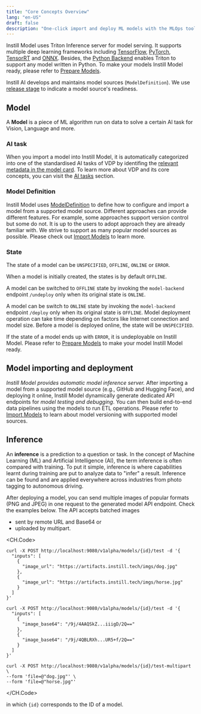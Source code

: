 ```yaml
---
title: "Core Concepts Overview"
lang: "en-US"
draft: false
description: "One-click import and deploy ML models with the MLOps tool Instill Model https://github.com/instill-ai/model"
---
```


Instill Model uses Triton Inference server for model serving. It supports multiple deep learning frameworks including [TensorFlow](https://www.tensorflow.org), [PyTorch](https://pytorch.org/), [TensorRT](https://developer.nvidia.com/tensorrt) and [ONNX](https://onnx.ai).
Besides, the [Python Backend](https://github.com/triton-inference-server/python_backend) enables Triton to support any model written in Python.
To make your models Instill Model ready, please refer to [Prepare Models](/docs/model/prepare-models/overview).

Instill AI develops and maintains model sources (`ModelDefinition`). We use [release stage](overview#release-stage) to indicate a model source's readiness.

## Model

A **Model** is a piece of ML algorithm run on data to solve a certain AI task for Vision, Language and more.

### AI task

When you import a model into Instill Model, it is automatically categorized into one of the standardised AI tasks of VDP by identifing the [relevant metadata in the model card](/docs/model/prepare-models/model-card#instill-model-card-metadata).
To learn more about VDP and its core concepts, you can visit the [AI tasks](/docs/model/core-concepts/ai-task) section.

### Model Definition

Instill Model uses [ModelDefinition](https://github.com/instill-ai/protobufs/blob/main/model/model/v1alpha/model_definition.proto) to define how to configure and import a model from a supported model source.
Different approaches can provide different features. For example, some approaches support version control but some do not.
It is up to the users to adopt approach they are already familiar with. We strive to support as many popular model sources as possible.
Please check out [Import Models](/docs/model/import-models/overview) to learn more.

### State

The state of a model can be `UNSPECIFIED`, `OFFLINE`, `ONLINE` or `ERROR`.

When a model is initially created, the states is by default `OFFLINE`.

A model can be switched to `OFFLINE` state by invoking the `model-backend` endpoint `/undeploy` only when its original state is `ONLINE`.

A model can be switch to `ONLINE` state by invoking the `model-backend` endpoint `/deploy` only when its original state is `OFFLINE`.
Model deployment operation can take time depending on factors like Internet connection and model size.
Before a model is deployed online, the state will be `UNSPECIFIED`.

If the state of a model ends up with `ERROR`, it is undeployable on Instill Model. Please refer to [Prepare Models](/docs/model/prepare-models/overview) to make your model Instill Model ready.

<div align="center">
  <ZoomableImg
    src="/docs-assets/core-concepts/model-state.svg"
    alt="  The finite-state-machine (FSM) diagram for the model state transition logic"
    width="500"
  />
</div>

## Model importing and deployment

_Instill Model provides automatic model inference server._ After importing a model from a supported model source (e.g., GitHub and Hugging Face), and deploying it online, Instill Model dynamically generate dedicated API endpoints for _model testing and debugging_.
You can then build end-to-end data pipelines using the models to run ETL operations.
Please refer to [Import Models](/docs/model/import-models/overview) to learn about model versioning with supported model sources.

<ZoomableImg
  src="/docs-assets/core-concepts/model-import-and-deployment.svg"
  alt="Import and deploy model on Instill Model"
/>

## Inference

An **inference** is a prediction to a question or task. In the concept of Machine Learning (ML) and Artificial Intelligence (AI), the term inference is often compared with training.
To put it simple, inference is where capabilities learnt during training are put to analyze data to "infer" a result. Inference can be found and are applied everywhere across industries from photo tagging to autonomous driving.

After deploying a model, you can send multiple images of popular formats (PNG and JPEG) in one request to the generated model API endpoint.
Check the examples below. The API accepts batched images

- sent by remote URL and Base64 or
- uploaded by multipart.

<CH.Code>

```shellscript cURL(url)
curl -X POST http://localhost:9080/v1alpha/models/{id}/test -d '{
  "inputs": [
    {
      "image_url": "https://artifacts.instill.tech/imgs/dog.jpg"
    },
    {
      "image_url": "https://artifacts.instill.tech/imgs/horse.jpg"
    }
  ]
}'
```

```shellscript cURL(base64)
curl -X POST http://localhost:9080/v1alpha/models/{id}/test -d '{
  "inputs": [
    {
      "image_base64": "/9j/4AAQSkZ...iiigD/2Q=="
    },
    {
      "image_base64": "/9j/4QBLRXh...UR5+f/2Q=="
    }
  ]
}'
```

```shellscript cURL(multipart)
curl -X POST http://localhost:9080/v1alpha/models/{id}/test-multipart \
--form 'file=@"dog.jpg"' \
--form 'file=@"horse.jpg"'
```

</CH.Code>

in which `{id}` corresponds to the ID of a model.
